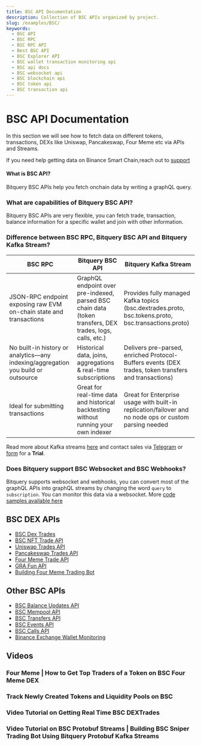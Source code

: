 ```yaml
---
title: BSC API Documentation
description: Collection of BSC APIs organized by project.
slug: /examples/BSC/
keywords:
  - BSC API
  - BSC RPC
  - BSC RPC API
  - Best BSC API
  - BSC Explorer API
  - BSC wallet transaction monitoring api
  - BSC api docs
  - BSC websocket api
  - BSC blockchain api
  - BSC token api
  - BSC transaction api
---
```


# BSC API Documentation

In this section we will see how to fetch data on different tokens, transactions, DEXs like Uniswap, Pancakeswap, Four Meme etc via APIs and Streams.

If you need help getting data on Binance Smart Chain,reach out to [support](https://t.me/Bloxy_info)

#### What is BSC API?

Bitquery BSC APIs help you fetch onchain data by writing a graphQL query.

### What are capabilities of Bitquery BSC API?

Bitquery BSC APIs are very flexible, you can fetch trade, transaction, balance information for a specific wallet and join with other information.

### Difference between BSC RPC, Bitquery BSC API and Bitquery Kafka Stream?

| BSC RPC | Bitquery BSC API | Bitquery Kafka Stream
| --- | --- | --- |
| JSON-RPC endpoint exposing raw EVM on-chain state and transactions | GraphQL endpoint over pre-indexed, parsed BSC chain data (token transfers, DEX trades, logs, calls, etc.) | Provides fully managed Kafka topics (bsc.dextrades.proto, bsc.tokens.proto, bsc.transactions.proto) |
| No built-in history or analytics—any indexing/aggregation you build or outsource | Historical data, joins, aggregations & real-time subscriptions | Delivers pre-parsed, enriched Protocol-Buffers events (DEX trades, token transfers and transactions) |
| Ideal for submitting transactions | Great for real-time data and historical backtesting without running your own indexer | Great for Enterprise usage with built-in replication/failover and no node ops or custom parsing needed |

Read more about Kafka streams [here](https://docs.bitquery.io/docs/streams/protobuf/chains/EVM-protobuf/) and contact sales via [Telegram](https://t.me/Bloxy_info) or [form](https://bitquery.io/forms/api) for a **Trial**.

### Does Bitquery support BSC Websocket and BSC Webhooks?

Bitquery supports websocket and webhooks, you can convert most of the graphQL APIs into graphQL streams by changing the word `query` to `subscription`. You can monitor this data via a websocket. More [code samples available here](https://docs.bitquery.io/docs/subscriptions/websockets/)

## BSC DEX APIs

- [BSC Dex Trades](./bsc-dextrades)
- [BSC NFT Trade API](./bsc-nft)
- [Uniswap Trades API](./bsc-uniswap-api)
- [Pancakeswap Trades API](./pancake-swap-api)
- [Four Meme Trade API](./four-meme-api)
- [GRA Fun API](./gra-fun-api)
- [Building Four Meme Trading Bot](../../streams/sniper-trade-using-bitquery-kafka-stream)

## Other BSC APIs

- [BSC Balance Updates API](./bsc-balance-updates)
- [BSC Mempool API](./bsc-mempool-stream)
- [BSC Transfers API](./bsc-transfers)
- [BSC Events API](./bsc-events-api)
- [BSC Calls API](./bsc-calls-api)
- [Binance Exchange Wallet Monitoring](../../usecases/binance-exchange-wallet-monitoring)

## Videos


### Four Meme | How to Get Top Traders of a Token on BSC Four Meme DEX

<VideoPlayer url="https://youtu.be/EE7wsFKj6n0" />

### Track Newly Created Tokens and Liquidity Pools on BSC

<VideoPlayer url="https://youtu.be/j5M7-xLQWHk" />

### Video Tutorial on Getting Real Time BSC DEXTrades

<VideoPlayer url="https://youtu.be/LDs5vrM07zs" />

### Video Tutorial on BSC Protobuf Streams | Building BSC Sniper Trading Bot Using Bitquery Protobuf  Kafka Streams

<VideoPlayer url="https://youtu.be/vgOHgqTJmj0" />
